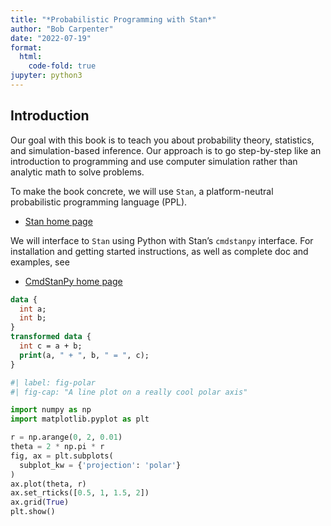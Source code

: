 ```yaml
---
title: "*Probabilistic Programming with Stan*"
author: "Bob Carpenter"
date: "2022-07-19"
format:
  html:
    code-fold: true
jupyter: python3
---
```


## Introduction

Our goal with this book is to teach you about probability theory,
statistics, and simulation-based inference.  Our approach is to go
step-by-step like an introduction to programming and use computer
simulation rather than analytic math to solve problems.

To make the book concrete, we will use `Stan`, a platform-neutral
probabilistic programming language (PPL).

* [Stan home page](https://mc-stan.org)

We will interface to `Stan` using Python with Stan's `cmdstanpy`
interface.  For installation and getting started instructions, as well
as complete doc and examples, see

* [CmdStanPy home page](https://mc-stan.org/cmdstanpy/)

```stan
data {
  int a;
  int b;
}
transformed data {
  int c = a + b;
  print(a, " + ", b, " = ", c);
}
```

```python
#| label: fig-polar
#| fig-cap: "A line plot on a really cool polar axis"

import numpy as np
import matplotlib.pyplot as plt

r = np.arange(0, 2, 0.01)
theta = 2 * np.pi * r
fig, ax = plt.subplots(
  subplot_kw = {'projection': 'polar'} 
)
ax.plot(theta, r)
ax.set_rticks([0.5, 1, 1.5, 2])
ax.grid(True)
plt.show()
```